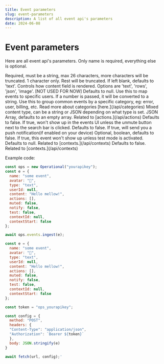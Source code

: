 ```yaml
---
title: Event parameters
slug: event-parameters
description: A list of all event api's parameters
date: 2024-06-08
---
```



# Event parameters

Here are all event api's parameters. Only name is required, everything else is optional.

<ApiItem client:load title="name" type="string" required="true">
  Required, must be a string, max 26 characters, more characters will be truncated.
</ApiItem>
<ApiItem client:load title="avatar" type="string" required="false">
  1 character only. Rest will be truncated.
</ApiItem>
<ApiItem client:load title="type" type="string" required="false">
  If left blank, defaults to 'text'. Controls how content field is rendered. Options are 'text', 'rows', 'json',
  'image'.
</ApiItem>
<ApiItem client:load title="userId" type="string" required="false">
  [NOT USED FOR NOW] Defaults to null. Use this to map events to specific users.
  If a number is passed, it will be converted to a string.
</ApiItem>
<ApiItem client:load title="category" type="string" required="false">
  Use this to group common events by a specific category, eg: error, user, billing, etc. Read more about categories [here.](/api/categories)
</ApiItem>
<ApiItem client:load title="content" type="string/json" required="false">
  Mixed content type, can be a string or JSON depending on what type is set.
</ApiItem>
<ApiItem client:load title="actions" type="json" required="false">
  JSON Array, defaults to an empty array. Related to [actions.](/api/actions)
</ApiItem>
<ApiItem client:load title="muted" type="boolean" required="false">
  Defaults to false. If true, won't show up in the events UI unless the unmute button next to the search bar is clicked.
</ApiItem>
<ApiItem client:load title="notify" type="boolean" required="false">
  Defaults to false. If true, will send you a push notification(if enabled on your device)
</ApiItem>
<ApiItem client:load title="test" type="boolean" required="false">
  Optional, boolean, defaults to false. If true, this event won't show up unless test mode is activated.
</ApiItem>
<ApiItem client:load title="contextId" type="string" required="false">
  Defaults to null. Related to [contexts.](/api/contexts)
</ApiItem>
<ApiItem client:load title="contextStart" type="boolean" required="false">
  Defaults to false. Related to [contexts.](/api/contexts)
</ApiItem>

<br />

Example code:

```js
const ops = new Operational("yourapikey");
const e = {
  name: "some event",
  avatar: "🤖",
  type: "text",
  userId: null,
  content: "Hello mellow!",
  actions: [],
  muted: false,
  notify: false,
  test: false,
  contextId: null,
  contextStart: false
};

await ops.events.ingest(e);
```

```js
const e = {
  name: "some event",
  avatar: "🤖",
  type: "text",
  userId: null,
  content: "Hello mellow!",
  actions: [],
  muted: false,
  notify: false,
  test: false,
  contextId: null,
  contextStart: false
};

const token = "ops_yourapikey";

const config = {
  method: "POST",
  headers: {
  "Content-Type": "application/json",
  "Authorization": `Bearer ${token}`
  },
  body: JSON.stringify(e)
}

await fetch(url, config);'
```